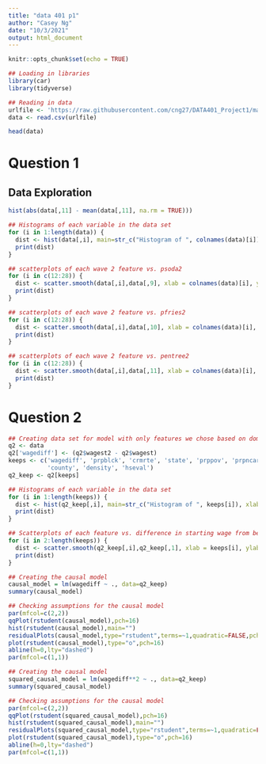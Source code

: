 ---
title: "data 401 p1"
author: "Casey Ng"
date: "10/3/2021"
output: html_document
---

```{r setup, include=FALSE}
knitr::opts_chunk$set(echo = TRUE)
```

```{r}
## Loading in libraries
library(car)
library(tidyverse)
```

```{r}
## Reading in data
urlfile <- 'https://raw.githubusercontent.com/cng27/DATA401_Project1/main/fastfood.csv'
data <- read.csv(urlfile)

head(data)
```

# Question 1

## Data Exploration

```{r}
hist(abs(data[,11] - mean(data[,11], na.rm = TRUE)))
```


```{r}
## Histograms of each variable in the data set
for (i in 1:length(data)) {
  dist <- hist(data[,i], main=str_c("Histogram of ", colnames(data)[i]), xlab=colnames(data)[i])
  print(dist)
}
```

```{r}
## scatterplots of each wave 2 feature vs. psoda2
for (i in c(12:28)) {
  dist <- scatter.smooth(data[,i],data[,9], xlab = colnames(data)[i], ylab = colnames(data)[9])
  print(dist)
}
```

```{r}
## scatterplots of each wave 2 feature vs. pfries2
for (i in c(12:28)) {
  dist <- scatter.smooth(data[,i],data[,10], xlab = colnames(data)[i], ylab = colnames(data)[10])
  print(dist)
}
```

```{r}
## scatterplots of each wave 2 feature vs. pentree2
for (i in c(12:28)) {
  dist <- scatter.smooth(data[,i],data[,11], xlab = colnames(data)[i], ylab = colnames(data)[11])
  print(dist)
}
```

# Question 2

```{r}
## Creating data set for model with only features we chose based on domain knowledge to be correlated with proprortion black in a specific zip code
q2 <- data
q2['wagediff'] <- (q2$wagest2 - q2$wagest)
keeps <- c('wagediff', 'prpblck', 'crmrte', 'state', 'prppov', 'prpncar', 'income',
           'county', 'density', 'hseval')
q2_keep <- q2[keeps]

```


```{r}
## Histograms of each variable in the data set
for (i in 1:length(keeps)) {
  dist <- hist(q2_keep[,i], main=str_c("Histogram of ", keeps[i]), xlab=keeps[i])
  print(dist)
}
```

```{r}
## Scatterplots of each feature vs. difference in starting wage from before and after the increase in minimum wage
for (i in 2:length(keeps)) {
  dist <- scatter.smooth(q2_keep[,i],q2_keep[,1], xlab = keeps[i], ylab = keeps[1])
  print(dist)
}
```


```{r}
## Creating the causal model
causal_model = lm(wagediff ~ ., data=q2_keep)
summary(causal_model)
```


```{r}
## Checking assumptions for the causal model
par(mfcol=c(2,2))
qqPlot(rstudent(causal_model),pch=16)
hist(rstudent(causal_model),main="")
residualPlots(causal_model,type="rstudent",terms=~1,quadratic=FALSE,pch=16)
plot(rstudent(causal_model),type="o",pch=16)
abline(h=0,lty="dashed")
par(mfcol=c(1,1))
```


```{r}
## Creating the causal model
squared_causal_model = lm(wagediff**2 ~ ., data=q2_keep)
summary(squared_causal_model)
```

```{r}
## Checking assumptions for the causal model
par(mfcol=c(2,2))
qqPlot(rstudent(squared_causal_model),pch=16)
hist(rstudent(squared_causal_model),main="")
residualPlots(squared_causal_model,type="rstudent",terms=~1,quadratic=FALSE,pch=16)
plot(rstudent(squared_causal_model),type="o",pch=16)
abline(h=0,lty="dashed")
par(mfcol=c(1,1))
```



